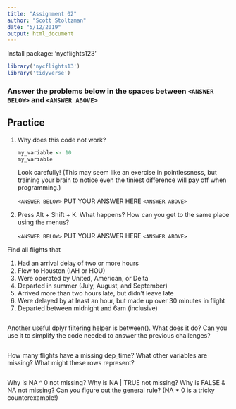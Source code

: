 ```yaml
---
title: "Assignment 02"
author: "Scott Stoltzman"
date: "5/12/2019"
output: html_document
---
```


Install package: 'nycflights123'

```r
library('nycflights13')
library('tidyverse')
```


### Answer the problems below in the spaces between `<ANSWER BELOW>` and `<ANSWER ABOVE>`

## Practice

1.  Why does this code not work?

    ```r
    my_variable <- 10
    my_varıable
    ```
    
    Look carefully! (This may seem like an exercise in pointlessness, but
    training your brain to notice even the tiniest difference will pay off
    when programming.)
    
    
    `<ANSWER BELOW>`
    PUT YOUR ANSWER HERE
    `<ANSWER ABOVE>`
    
    
1.  Press Alt + Shift + K. What happens? How can you get to the same place
    using the menus?


    `<ANSWER BELOW>`
    PUT YOUR ANSWER HERE
    `<ANSWER ABOVE>`



Find all flights that  

  1. Had an arrival delay of two or more hours  
  2. Flew to Houston (IAH or HOU)
  3. Were operated by United, American, or Delta
  4. Departed in summer (July, August, and September)
  5. Arrived more than two hours late, but didn’t leave late
  6. Were delayed by at least an hour, but made up over 30 minutes in flight
  7. Departed between midnight and 6am (inclusive)

```r

```


Another useful dplyr filtering helper is between(). What does it do? Can you use it to simplify the code needed to answer the previous challenges?
```r

```


How many flights have a missing dep_time? What other variables are missing? What might these rows represent?
```r

```

Why is NA ^ 0 not missing? Why is NA | TRUE not missing? Why is FALSE & NA not missing? Can you figure out the general rule? (NA * 0 is a tricky counterexample!)
```r

```


